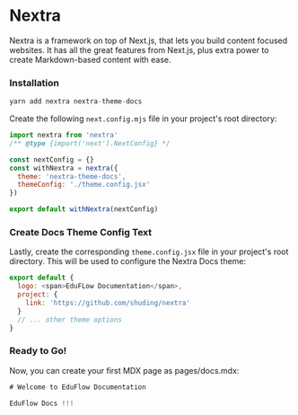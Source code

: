 # Nextra

Nextra is a framework on top of Next.js, that lets you build content focused websites. It has all the great features from Next.js, plus extra power to create Markdown-based content with ease.

### Installation

```js copy
yarn add nextra nextra-theme-docs
```

Create the following `next.config.mjs` file in your project's root directory:

```js copy
import nextra from 'nextra'
/** @type {import('next').NextConfig} */

const nextConfig = {}
const withNextra = nextra({
  theme: 'nextra-theme-docs',
  themeConfig: './theme.config.jsx'
})

export default withNextra(nextConfig)
```

### Create Docs Theme Config Text

Lastly, create the corresponding `theme.config.jsx` file in your project's root directory. This will be used to configure the Nextra Docs theme:

```js copy
export default {
  logo: <span>EduFLow Documentation</span>,
  project: {
    link: 'https://github.com/shuding/nextra'
  }
  // ... other theme options
}
```

### Ready to Go!

Now, you can create your first MDX page as pages/docs.mdx:

```js copy
# Welcome to EduFlow Documentation

EduFlow Docs !!!
```
